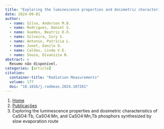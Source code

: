 ```yaml
---
title: "Exploring the luminescence properties and dosimetric characteristics of CaSO4:Tb, CaSO4:Mn, and CaSO4:Mn,Tb phosphors synthesized by slow evaporation route"
date: 2024-09-01
author:
  - name: Silva, Anderson M.B.
  - name: Rodrigues, Daniel S.
  - name: Guedes, Beatriz D.O.
  - name: Silveira, Iury S.
  - name: Antonio, Patrícia L.
  - name: Junot, Danilo O.
  - name: Caldas, Linda V.E.
  - name: Souza, Divanizia N.
abstract: > 
  Resumo não disponível.
categories: [article]
citation: 
  container-title: "Radiation Measurements"
  volume: 177
  doi: "10.1016/j.radmeas.2024.107261"
---
```


```{=html}
<nav aria-label="breadcrumb">
  <ol class="breadcrumb">
    <li class="breadcrumb-item"><a href="../../index.html">Home</a></li>
    <li class="breadcrumb-item"><a href="../index.html">Publicações</a></li>
    <li class="breadcrumb-item active" aria-current="page">Exploring the luminescence properties and dosimetric characteristics of CaSO4:Tb, CaSO4:Mn, and CaSO4:Mn,Tb phosphors synthesized by slow evaporation route</li>
  </ol>
</nav>
```
